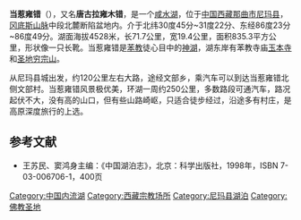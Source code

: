 {{Infobox_lake
 |湖泊名稱 = 当惹雍错
 |湖泊照片 = Satellite Image of Tangra Yumco.png
 |湖泊照片標題 = 卫星影像
 |測深圖 =
 |測深圖標題 =
 |湖泊所在地 = [[中国|中国]][[西藏|西藏]]
 |座標 = {{coord |31|00|N|86|34|E|display=inline,title|scale:500000_type:waterbody_region:CN}}
 |湖泊類別 = [[内流湖|内流湖]]、[[咸水湖|咸水湖]]
 |流入 = 达果藏布<br />卜寨藏布
 |流出 = 
 |集水區面積 = 8219.7平方公里
 |集水區國家 =
 |湖泊長度 = 71.7公里
 |湖泊闊度 = 最大19.4公里<br />平均11.65公里
 |湖泊面積 = 835.8平方公里
 |平均深度 = 
 |最深深度 = 
 |水體體積 = 
 |湖水停留時間 =
 |湖岸線長度 = 
 |海拔高度 = 4528米
 |湖中島嶼 =
 |湖邊城鎮 =
}}
'''当惹雍错'''（{{bo|z=དྭངས་རྭ་གཡུ་མཚོ|w=dwangs rwa g.yu mtsho}}），又名'''唐古拉雍木错'''，是一个[[咸水湖|咸水湖]]，位于[[中国|中国]][[西藏|西藏]][[那曲市|那曲市]][[尼玛县|尼玛县]]，[[冈底斯山脉|冈底斯山脉]]中段北麓断陷盆地内。介于北纬30度45分~31度22分、东经86度23分~86度49分。湖面海拔4528米，长71.7公里，宽19.4公里，面积835.3平方公里，形状像一只长靴。当惹雍错是[[苯教|苯教]]徒心目中的[[神湖|神湖]]，湖东岸有苯教寺庙[[玉本寺|玉本寺]]和[[圣地|圣地]][[穷宗山|穷宗山]]。

从尼玛县城出发，约120公里左右大路，途经文部乡，乘汽车可以到达当惹雍错北侧文部村。当惹雍错风景极优美，环湖一周约250公里，多数路段可通汽车，路况起伏不大，没有高的山口，但有些山路崎岖，只适合徒步经过，沿途多有村庄，是高原深度旅行的上选。

==参考文献==
* 王苏民、窦鸿身主编：《中国湖泊志》，北京：科学出版社，1998年，ISBN 7-03-006706-1，400页
{{Reflist}}

{{西藏小作品}}
[[Category:中国内流湖|Category:中国内流湖]]
[[Category:西藏宗教场所|Category:西藏宗教场所]]
[[Category:尼玛县湖泊|Category:尼玛县湖泊]]
[[Category:佛教圣地|Category:佛教圣地]]